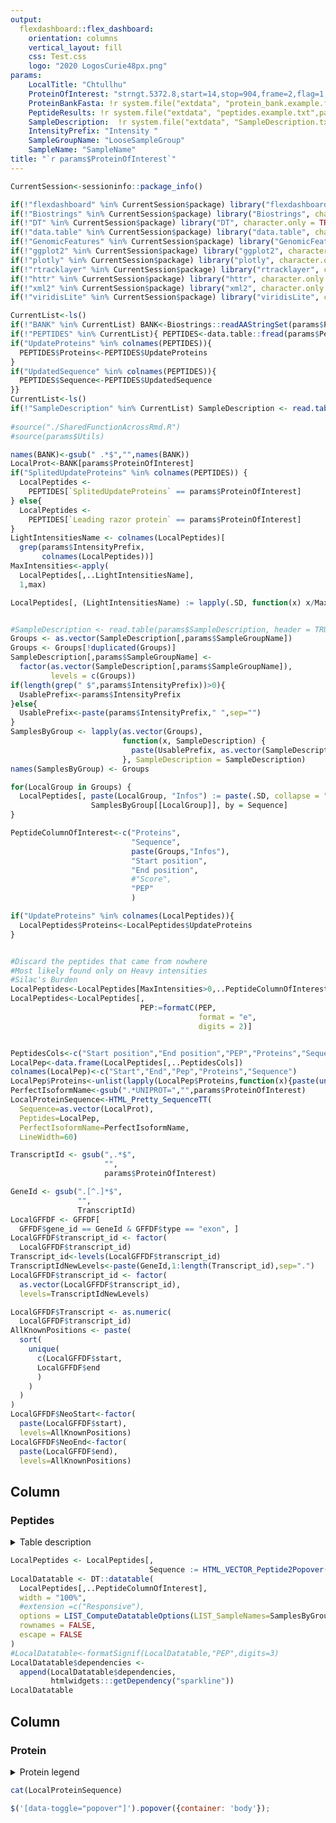 ```yaml
---
output: 
  flexdashboard::flex_dashboard:
    orientation: columns
    vertical_layout: fill
    css: Test.css
    logo: "2020 LogosCurie48px.png"
params:
    LocalTitle: "Chtullhu"
    ProteinOfInterest: "strngt.5372.8,start=14,stop=904,frame=2,flag=1,UNIPROT=sp|Q86U42-2|PABP2_HUMAN"
    ProteinBankFasta: !r system.file("extdata", "protein_bank.example.fasta",package = "isoformnspectRe")
    PeptideResults: !r system.file("extdata", "peptides.example.txt",package = "isoformnspectRe")
    SampleDescription:  !r system.file("extdata", "SampleDescription.txt",package = "isoformnspectRe")
    IntensityPrefix: "Intensity "
    SampleGroupName: "LooseSampleGroup"
    SampleName: "SampleName"
title: "`r params$ProteinOfInterest`"
---
```




```r
CurrentSession<-sessioninfo::package_info()

if(!"flexdashboard" %in% CurrentSession$package) library("flexdashboard", character.only = TRUE, quietly = TRUE, verbose = FALSE)
if(!"Biostrings" %in% CurrentSession$package) library("Biostrings", character.only = TRUE, quietly = TRUE, verbose = FALSE)
if(!"DT" %in% CurrentSession$package) library("DT", character.only = TRUE, quietly = TRUE, verbose = FALSE)
if(!"data.table" %in% CurrentSession$package) library("data.table", character.only = TRUE, quietly = TRUE, verbose = FALSE)
if(!"GenomicFeatures" %in% CurrentSession$package) library("GenomicFeatures", character.only = TRUE, quietly = TRUE, verbose = FALSE)
if(!"ggplot2" %in% CurrentSession$package) library("ggplot2", character.only = TRUE, quietly = TRUE, verbose = FALSE)
if(!"plotly" %in% CurrentSession$package) library("plotly", character.only = TRUE, quietly = TRUE, verbose = FALSE)
if(!"rtracklayer" %in% CurrentSession$package) library("rtracklayer", character.only = TRUE, quietly = TRUE, verbose = FALSE)
if(!"httr" %in% CurrentSession$package) library("httr", character.only = TRUE, quietly = TRUE, verbose = FALSE)
if(!"xml2" %in% CurrentSession$package) library("xml2", character.only = TRUE, quietly = TRUE, verbose = FALSE)
if(!"viridisLite" %in% CurrentSession$package) library("viridisLite", character.only = TRUE, quietly = TRUE, verbose = FALSE)

CurrentList<-ls()
if(!"BANK" %in% CurrentList) BANK<-Biostrings::readAAStringSet(params$ProteinBankFasta)
if(!"PEPTIDES" %in% CurrentList){ PEPTIDES<-data.table::fread(params$PeptideResults,integer64 = "numeric")
if("UpdateProteins" %in% colnames(PEPTIDES)){
  PEPTIDES$Proteins<-PEPTIDES$UpdateProteins
}
if("UpdatedSequence" %in% colnames(PEPTIDES)){
  PEPTIDES$Sequence<-PEPTIDES$UpdatedSequence
}}
CurrentList<-ls()
if(!"SampleDescription" %in% CurrentList) SampleDescription <- read.table(params$SampleDescription, header = TRUE)
 
#source("./SharedFunctionAcrossRmd.R")
#source(params$Utils)

```

```r

names(BANK)<-gsub(" .*$","",names(BANK))
LocalProt<-BANK[params$ProteinOfInterest]
if("SplitedUpdateProteins" %in% colnames(PEPTIDES)) {
  LocalPeptides <-
    PEPTIDES[`SplitedUpdateProteins` == params$ProteinOfInterest]
} else{
  LocalPeptides <-
    PEPTIDES[`Leading razor protein` == params$ProteinOfInterest]
}
LightIntensitiesName <- colnames(LocalPeptides)[
  grep(params$IntensityPrefix,
       colnames(LocalPeptides))]
MaxIntensities<-apply(
  LocalPeptides[,..LightIntensitiesName],
  1,max)

LocalPeptides[, (LightIntensitiesName) := lapply(.SD, function(x) x/MaxIntensities), .SDcols = LightIntensitiesName]


#SampleDescription <- read.table(params$SampleDescription, header = TRUE)
Groups <- as.vector(SampleDescription[,params$SampleGroupName])
Groups <- Groups[!duplicated(Groups)]
SampleDescription[,params$SampleGroupName] <-
  factor(as.vector(SampleDescription[,params$SampleGroupName]),
         levels = c(Groups))
if(length(grep(" $",params$IntensityPrefix))>0){
  UsablePrefix<-params$IntensityPrefix
}else{
  UsablePrefix<-paste(params$IntensityPrefix," ",sep="")
}
SamplesByGroup <- lapply(as.vector(Groups),
                         function(x, SampleDescription) {
                           paste(UsablePrefix, as.vector(SampleDescription[SampleDescription[,params$SampleGroupName] == x, params$SampleName]),sep="")
                         }, SampleDescription = SampleDescription)
names(SamplesByGroup) <- Groups

for(LocalGroup in Groups) {
  LocalPeptides[, paste(LocalGroup, "Infos") := paste(.SD, collapse = ","), .SDcols =
                  SamplesByGroup[[LocalGroup]], by = Sequence]
}

PeptideColumnOfInterest<-c("Proteins",
                           "Sequence",
                           paste(Groups,"Infos"),
                           "Start position",
                           "End position",
                           #"Score",
                           "PEP"
                           )

if("UpdateProteins" %in% colnames(LocalPeptides)){
  LocalPeptides$Proteins<-LocalPeptides$UpdateProteins
}


#Discard the peptides that came from nowhere 
#Most likely found only on Heavy intensities
#Silac's Burden
LocalPeptides<-LocalPeptides[MaxIntensities>0,..PeptideColumnOfInterest]
LocalPeptides<-LocalPeptides[,
                             PEP:=formatC(PEP,
                                          format = "e",
                                          digits = 2)]



```

```r
PeptidesCols<-c("Start position","End position","PEP","Proteins","Sequence")
LocalPep<-data.frame(LocalPeptides[,..PeptidesCols])
colnames(LocalPep)<-c("Start","End","Pep","Proteins","Sequence")
LocalPep$Proteins<-unlist(lapply(LocalPep$Proteins,function(x){paste(unlist(lapply(unlist(strsplit(split=';',x)),STRING_ProteinShortName)),collapse=" ")}))
PerfectIsoformName<-gsub(".*UNIPROT=","",params$ProteinOfInterest)
LocalProteinSequence<-HTML_Pretty_SequenceTT(
  Sequence=as.vector(LocalProt),
  Peptides=LocalPep,
  PerfectIsoformName=PerfectIsoformName,
  LineWidth=60)
```

```r

TranscriptId <- gsub(",.*$",
                     "",
                     params$ProteinOfInterest)

GeneId <- gsub(".[^.]*$",
               "",
               TranscriptId)
LocalGFFDF <- GFFDF[
  GFFDF$gene_id == GeneId & GFFDF$type == "exon", ]
LocalGFFDF$transcript_id <- factor(
  LocalGFFDF$transcript_id)
Transcript_id<-levels(LocalGFFDF$transcript_id)
TranscriptIdNewLevels<-paste(GeneId,1:length(Transcript_id),sep=".")
LocalGFFDF$transcript_id <- factor(
  as.vector(LocalGFFDF$transcript_id),
  levels=TranscriptIdNewLevels)

LocalGFFDF$Transcript <- as.numeric(
  LocalGFFDF$transcript_id)
AllKnownPositions <- paste(
  sort(
    unique(
      c(LocalGFFDF$start,
      LocalGFFDF$end
      )
    )
  )
)
LocalGFFDF$NeoStart<-factor(
  paste(LocalGFFDF$start),
  levels=AllKnownPositions)
LocalGFFDF$NeoEnd<-factor(
  paste(LocalGFFDF$end),
  levels=AllKnownPositions)


```

Column {data-width=600}
-----------------------------------------------------------------------



### Peptides

<details>

<summary>Table description</summary>
<p>

All the peptides that match this protein, each line is a peptide.

 * Proteins: Number of proteins that match this peptide. You can hover over the number to have more informations on the different proteins matched by this peptide.
 
 * Sequence: Peptide sequence. If the peptide sequence is too long, you can hover over it to see the whole sequence in a popup. 

 * Infos: Normalized intensities of the peptides across all the sample of a group. Group are defined by values presents in the sample sheet file. You can hover over the bars to see the sample name.
 
 * Start position: matching start position of the peptide in the protein sequence
 
 * End position: matching end position of the peptide in the protein sequence
 
 * PEP: FDR of the peptide identification
 
</p>
</details>

```r
LocalPeptides <- LocalPeptides[,
                               Sequence := HTML_VECTOR_Peptide2Popover(Sequence, 15)]
LocalDatatable <- DT::datatable(
  LocalPeptides[,..PeptideColumnOfInterest],
  width = "100%",
  #extension =c("Responsive"),
  options = LIST_ComputeDatatableOptions(LIST_SampleNames=SamplesByGroup),
  rownames = FALSE,
  escape = FALSE
)
#LocalDatatable<-formatSignif(LocalDatatable,"PEP",digits=3)
LocalDatatable$dependencies <-
  append(LocalDatatable$dependencies,
         htmlwidgets:::getDependency("sparkline"))
LocalDatatable
```

Column {data-width=350}
-----------------------------------------------------------------------



### Protein

<details>

<summary>Protein legend</summary>
<p>

Protein sequence as provided in the protein bank.

* Matching peptide is displayed with this <span class='Peptide'>FORMALISM</span>

* Matching proteotypic peptide is displayed with this <span class='Proteotypic'>FORMALISM</span>

* Variation to the canonical form (splicing variant)is displayed with this <span class='VariantSplicing'>FORMALISM</span>

You can hover over each formalism to have more informations. A specific positon on the protein sequence can have several features of interest such as overlapping peptide due to misscleavage or a peptide overlaping a aplicing variant, each of these features will be diplayed in the informations.

</p>
</details>

```r
cat(LocalProteinSequence)
```

<!-- Redundant code since it is already present in the drawcallback of the peptide datatable but in case one day I decide to get rid of the data table, this will be necessary -->
```js
$('[data-toggle="popover"]').popover({container: 'body'});
```

